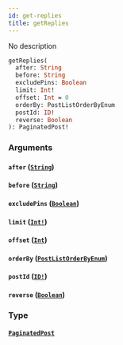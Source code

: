 ```yaml
---
id: get-replies
title: getReplies
---
```


No description

```graphql
getReplies(
  after: String
  before: String
  excludePins: Boolean
  limit: Int!
  offset: Int = 0
  orderBy: PostListOrderByEnum
  postId: ID!
  reverse: Boolean
): PaginatedPost!

```

### Arguments

#### `after` ([`String`](/docs/graphql/scalars/string))

#### `before` ([`String`](/docs/graphql/scalars/string))

#### `excludePins` ([`Boolean`](/docs/graphql/scalars/boolean))

#### `limit` ([`Int!`](/docs/graphql/scalars/int))

#### `offset` ([`Int`](/docs/graphql/scalars/int))

#### `orderBy` ([`PostListOrderByEnum`](/docs/graphql/enums/post-list-order-by-enum))

#### `postId` ([`ID!`](/docs/graphql/scalars/id))

#### `reverse` ([`Boolean`](/docs/graphql/scalars/boolean))

### Type

#### [`PaginatedPost`](/docs/graphql/objects/paginated-post)
